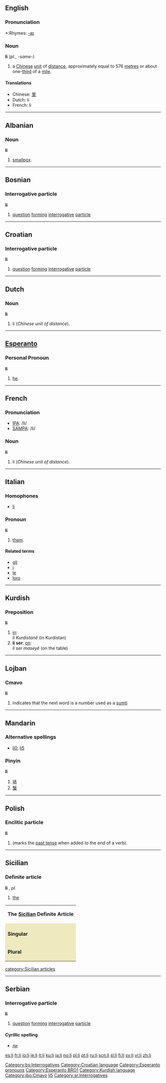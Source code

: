 {{see|Li}}
==English==

===Pronunciation===
*:Rhymes: [[Rhymes:English:-aɪ|-aɪ]]

===Noun===
'''li''' (''pl.'', -''same''-)
# a [[Chinese]] [[unit]] of [[distance]], approximately equal to 576 [[metre]]s or about one-[[third]] of a [[mile]].

====Translations====
*Chinese: [[里]]
*Dutch: li
*French: li {{m}}

----

==Albanian==
===Noun===
'''li''' {{f}}
# [[smallpox]].

----

==Bosnian==
===Interrogative particle===
'''li'''
#[[question]] [[forming]] [[interrogative]] [[particle]]
[[Category:bs:Interrogatives]]

----

==Croatian==
===Interrogative particle===
'''li'''
#[[question]] [[forming]] [[interrogative]] [[particle]]
[[Category:Croatian language]]

----

==Dutch==
===Noun===
'''li'''
#li (''Chinese unit of distance'').

----

==[[Esperanto]]==
===Personal Pronoun===
'''li'''
# [[he]].

[[Category:Esperanto pronouns]]
[[Category:Esperanto BRO1]]

----

==French==

===Pronunciation===
*[[w:IPA|IPA]]: /li/
*[[w:SAMPA|SAMPA]]: /li/

===Noun===
'''li''' {{m}}
#li (''Chinese unit of distance'').

----

==Italian==
===Homophones===
*[[lì]]
===Pronoun===
'''li'''
# [[them]].
====Related terms====
*[[gli]]
*[[i#Italian|i]]
*[[le#Italian|le]]
*[[loro]]

----

==Kurdish==
===Preposition===
'''li'''
# [[in]]: <br>''li Kurdistanê'' (in Kurdistan)
# '''li ser''': [[on]]: <br>''li ser maseyê'' (on the table)

[[Category:Kurdish language]]

----

==Lojban==
===Cmavo===
'''li'''
# indicates that the next word is a number used as a [[sumti]]

[[Category:jbo:Cmavo]]

----

==Mandarin==
===Alternative spellings===
* [[li0]], [[li5]]

===Pinyin===
'''li'''

# [[哧]]
# [[瑿]]

[[Category:Mandarin pinyin|li5]]


----

==Polish==
===Enclitic particle===
'''li'''
# (marks the [[past tense]] when added to the end of a verb).

----
==Sicilian==
===Definite article===
'''li''' {{m}}, {{f}} ''pl.''
# [[the]]

{|style="background-color:#FFFAFA; color: #8B795E; text-align:center; border: 1px solid #EEE9BF; font-size:11px; line-height:14px; font-stretch:extra-expanded;" cellpadding="3" cellspacing="1"
|- style="background-color:#EEE9BF; "
|colspan=3|'''The [[Sicilian]] Definite Article'''
|-
|colspan=1 style="background-color:#EEE9BF;"|
|colspan=1 style="background-color:#EEE9BF;"|'''Masculine'''
|colspan=1 style="background-color:#EEE9BF;"|'''Feminine'''
|-
|colspan=1 style="background-color:#EEE9BF;"|'''Singular'''
| [[lu#Sicilian|lu]], [[û#Sicilian|û]]
| [[la#Sicilian|la]], [[â#Sicilian|â]]
|-
|colspan=1 style="background-color:#EEE9BF;"|'''Plural'''
| [[li]], [[î#Sicilian|î]]
| [[li]], [[î#Sicilian|î]]
|}

[[category:Sicilian articles]]
----

==Serbian==
===Interrogative particle===
'''li'''
#[[question]] [[forming]] [[interrogative]] [[particle]]
====Cyrillic spelling====
*[[ли#Serbian|ли]]
[[Category:sr:Interrogatives]]

[[es:li]]
[[fr:li]]
[[io:li]]
[[ie:li]]
[[it:li]]
[[ku:li]]
[[ja:li]]
[[no:li]]
[[pl:li]]
[[pt:li]]
[[ru:li]]
[[scn:li]]
[[sl:li]]
[[fi:li]]
[[sv:li]]
[[vi:li]]
[[zh:li]]